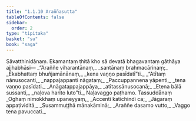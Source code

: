 ```yaml
---
title: "1.1.10 Araññasutta"
tableOfContents: false
sidebar:
  order: 2
type: "tipitaka"
basket: "su"
book: "saga"
---
```



<DynamicBreadcrumb />

<Division number="10" book="saga" bookNo="12" page="5">

<Paragraph number="31" book="saga">
Sāvatthinidānaṃ. Ekamantaṃ ṭhitā kho sā devatā bhagavantaṃ gāthāya ajjhabhāsi—
</Paragraph>

<Paragraph number="32" type="verses" book="saga">
_“Araññe viharantānaṃ,_  
_santānaṃ brahmacārinaṃ;_  
_Ekabhattaṃ bhuñjamānānaṃ,_  
_kena vaṇṇo pasīdatī”ti._  

</Paragraph>

<Paragraph number="33" type="verses" book="saga">
_“Atītaṃ nānusocanti,_  
_nappajappanti nāgataṃ;_  
_Paccuppannena yāpenti,_  
_tena vaṇṇo pasīdati._  

</Paragraph>

<Paragraph number="34" type="verses" book="saga">
_Anāgatappajappāya,_  
_atītassānusocanā;_  
_Etena bālā sussanti,_  
_naḷova harito luto”ti._  


</Paragraph>
</Division>

<Paragraph number="35" type="center" book="saga">
Naḷavaggo paṭhamo.



</Paragraph>

<Paragraph number="36" type="center" book="saga">
Tassuddānaṃ


</Paragraph>

<Paragraph number="37" type="verses" book="saga">
_Oghaṃ nimokkhaṃ upaneyyaṃ,_  
_Accenti katichindi ca;_  
_Jāgaraṃ appaṭividitā,_  
_Susammuṭṭhā mānakāminā;_  
_Araññe dasamo vutto,_  
_Vaggo tena pavuccati._
</Paragraph>